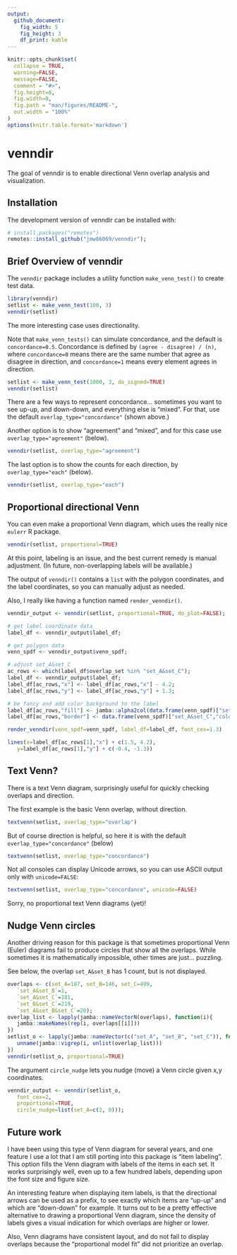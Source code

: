 ```yaml
---
output:
  github_document:
    fig_width: 5
    fig_height: 3
    df_print: kable
---
```


<!-- README.md is generated from README.Rmd. Please edit that file -->

```r
knitr::opts_chunk$set(
  collapse = TRUE,
  warning=FALSE,
  message=FALSE,
  comment = "#>",
  fig.height=8,
  fig.width=8,
  fig.path = "man/figures/README-",
  out.width = "100%"
)
options(knitr.table.format='markdown')
```

# venndir

<!-- badges: start -->
<!-- badges: end -->

The goal of venndir is to enable directional Venn overlap
analysis and visualization.


## Installation

The development version of venndir can be installed with:

``` r
# install.packages("remotes")
remotes::install_github("jmw86069/venndir");
```


## Brief Overview of venndir

The `venndir` package includes a utility function `make_venn_test()`
to create test data.

```r
library(venndir)
setlist <- make_venn_test(100, 3)
venndir(setlist)
```

The more interesting case uses directionality.

Note that `make_venn_tests()` can simulate concordance,
and the default is `concordance=0.5`. Concordance is defined
by `(agree - disagree) / (n)`, where `concordance=0` means
there are the same number that agree as disagree in direction,
and `concordance=1` means every element agrees in direction.

```r
setlist <- make_venn_test(1000, 3, do_signed=TRUE)
venndir(setlist)
```

There are a few ways to represent concordance... sometimes you
want to see up-up, and down-down, and everything else is "mixed".
For that, use the default `overlap_type="concordance"` (shown above.)

Another option is to show "agreement" and "mixed", and for this
case use `overlap_type="agreement"` (below).

```r
venndir(setlist, overlap_type="agreement")
```

The last option is to show the counts for each direction,
by `overlap_type="each"` (below).

```r
venndir(setlist, overlap_type="each")
```

## Proportional directional Venn

You can even make a proportional Venn diagram, which uses the
really nice `eulerr` R package.

```r
venndir(setlist, proportional=TRUE)
```

At this point, labeling is an issue, and the best current
remedy is manual adjustment. (In future, non-overlapping labels
will be available.)

The output of `venndir()` contains a `list` with
the polygon coordinates, and the label coordinates, so you
can manually adjust as needed.

Also, I really like having a function named `render_venndir()`.

```r
venndir_output <- venndir(setlist, proportional=TRUE, do_plot=FALSE);

# get label coordinate data
label_df <- venndir_output$label_df;

# get polygon data
venn_spdf <- venndir_output$venn_spdf;

# adjust set_A&set_C
ac_rows <- which(label_df$overlap_set %in% "set_A&set_C");
label_df <- venndir_output$label_df;
label_df[ac_rows,"x"] <- label_df[ac_rows,"x"] - 4.2;
label_df[ac_rows,"y"] <- label_df[ac_rows,"y"] + 1.3;

# be fancy and add color background to the label
label_df[ac_rows,"fill"] <- jamba::alpha2col(data.frame(venn_spdf)["set_A&set_C","color"], alpha=0.5);
label_df[ac_rows,"border"] <- data.frame(venn_spdf)["set_A&set_C","color"];

render_venndir(venn_spdf=venn_spdf, label_df=label_df, font_cex=1.3)

lines(x=label_df[ac_rows[1],"x"] + c(1.5, 4.2),
   y=label_df[ac_rows[1],"y"] + c(-0.4, -1.3))
```



## Text Venn?

There is a text Venn diagram, surprisingly useful for quickly
checking overlaps and direction.

The first example is the basic Venn overlap, without direction.

```r
textvenn(setlist, overlap_type="overlap")
```

But of course direction is helpful, so here it is with the
default `overlap_type="concordance"` (below)

```r
textvenn(setlist, overlap_type="concordance")
```

Not all consoles can display Unicode arrows, so you can use ASCII
output only with `unicode=FALSE`:

```r
textvenn(setlist, overlap_type="concordance", unicode=FALSE)
```

Sorry, no proportional text Venn diagrams (yet)!


## Nudge Venn circles

Another driving reason for this package is that sometimes
proportional Venn (Euler) diagrams fail to produce circles
that show all the overlaps. While sometimes it is
mathematically impossible, other times are just... puzzling.

See below, the overlap `set_A&set_B` has 1 count, but is not
displayed.

```r
overlaps <- c(set_A=187, set_B=146, set_C=499,
   `set_A&set_B`=1,
   `set_A&set_C`=181,
   `set_B&set_C`=219,
   `set_A&set_B&set_C`=20);
overlap_list <- lapply(jamba::nameVectorN(overlaps), function(i){
   jamba::makeNames(rep(i, overlaps[[i]]))
})
setlist_o <- lapply(jamba::nameVector(c("set_A", "set_B", "set_C")), function(i){
   unname(jamba::vigrep(i, unlist(overlap_list)))
})
venndir(setlist_o, proportional=TRUE)
```

The argument `circle_nudge` lets you nudge (move) a Venn circle
given x,y coordinates.

```r
venndir_output <- venndir(setlist_o,
   font_cex=2,
   proportional=TRUE,
   circle_nudge=list(set_A=c(2, 0)));
```


## Future work

I have been using this type of Venn diagram for several years,
and one feature I use a lot that I am still porting into
this package is "item labeling". This option fills the
Venn diagram with labels of the items in each set.
It works surprisingly well, even up to a few hundred labels,
depending upon the font size and figure size.

An interesting feature when displaying item labels, is that the
directional arrows can be used as a prefix, to see exactly which
items are "up-up" and which are "down-down" for example.
It turns out to be a pretty effective alternative to drawing
a proportional Venn diagram, since the density of labels gives a
visual indication for which overlaps are higher or lower.

Also, Venn diagrams have consistent layout, and do not fail to
display overlaps because the "proportional model fit" did not
prioritize an overlap.
